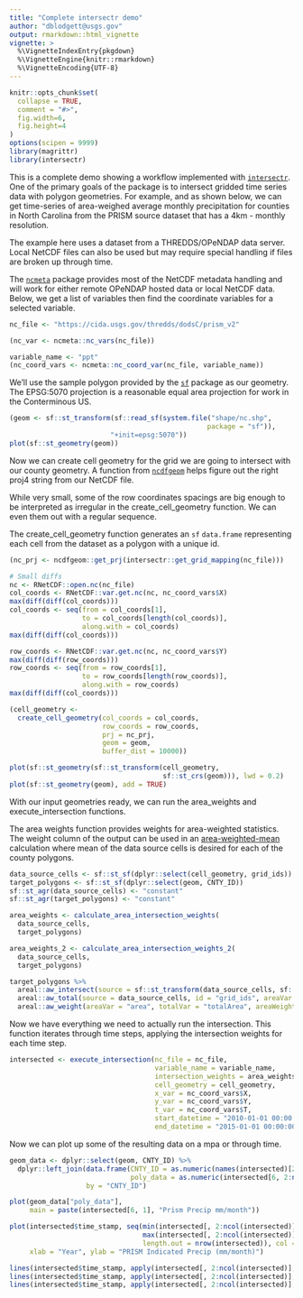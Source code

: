 ```yaml
---
title: "Complete intersectr demo"
author: "dblodgett@usgs.gov"
output: rmarkdown::html_vignette
vignette: >
  %\VignetteIndexEntry{pkgdown}
  %\VignetteEngine{knitr::rmarkdown}
  %\VignetteEncoding{UTF-8}
---
```


```r
knitr::opts_chunk$set(
  collapse = TRUE,
  comment = "#>",
  fig.width=6,
  fig.height=4
)
options(scipen = 9999)
library(magrittr)
library(intersectr)
```

This is a complete demo showing a workflow implemented with [`intersectr`](https://github.com/dblodgett-usgs/intersectr). One of the primary goals of the package is to intersect gridded time series data with polygon geometries. For example, and as shown below, we can get time-series of area-weighed average monthly precipitation for counties in North Carolina from the PRISM source dataset that has a 4km - monthly resolution.

The example here uses a dataset from a THREDDS/OPeNDAP data server. Local NetCDF files can also be used but may require special handling if files are broken up through time.

The [`ncmeta`](https://github.com/hypertidy/ncmeta/) package provides most of the NetCDF metadata handling and will work for either remote OPeNDAP hosted data or local NetCDF data. Below, we get a list of variables then find the coordinate variables for a selected variable.
```r
nc_file <- "https://cida.usgs.gov/thredds/dodsC/prism_v2"

(nc_var <- ncmeta::nc_vars(nc_file))

variable_name <- "ppt"
(nc_coord_vars <- ncmeta::nc_coord_var(nc_file, variable_name))

```

We'll use the sample polygon provided by the [`sf`](https://github.com/r-spatial/sf) package as our geometry. The EPSG:5070 projection is a reasonable equal area projection for work in the Conterminous US.
```r
(geom <- sf::st_transform(sf::read_sf(system.file("shape/nc.shp",
                                                 package = "sf")),
                         "+init=epsg:5070"))
plot(sf::st_geometry(geom))
```

Now we can create cell geometry for the grid we are going to intersect with our county geometry. A function from [`ncdfgeom`](https://usgs-r.github.io/ncdfgeom/dev/reference/get_prj.html) helps figure out the right proj4 string from our NetCDF file.

While very small, some of the row coordinates spacings are big enough to be interpreted as irregular in the create_cell_geometry function. We can even them out with a regular sequence. 

The create_cell_geometry function generates an `sf` `data.frame` representing each cell from the dataset as a polygon with a unique id.
```r
(nc_prj <- ncdfgeom::get_prj(intersectr::get_grid_mapping(nc_file)))

# Small diffs
nc <- RNetCDF::open.nc(nc_file)
col_coords <- RNetCDF::var.get.nc(nc, nc_coord_vars$X)
max(diff(diff(col_coords)))
col_coords <- seq(from = col_coords[1],
                  to = col_coords[length(col_coords)],
                  along.with = col_coords)
max(diff(diff(col_coords)))

row_coords <- RNetCDF::var.get.nc(nc, nc_coord_vars$Y)
max(diff(diff(row_coords)))
row_coords <- seq(from = row_coords[1],
                  to = row_coords[length(row_coords)],
                  along.with = row_coords)
max(diff(diff(col_coords)))

(cell_geometry <-
  create_cell_geometry(col_coords = col_coords,
                       row_coords = row_coords,
                       prj = nc_prj,
                       geom = geom, 
                       buffer_dist = 10000))

plot(sf::st_geometry(sf::st_transform(cell_geometry, 
                                      sf::st_crs(geom))), lwd = 0.2)
plot(sf::st_geometry(geom), add = TRUE)
```

With our input geometries ready, we can run the area_weights and execute_intersection functions. 

The area weights function provides weights for area-weighted statistics. The weight column of the output can be used in an [area-weighted-mean](https://en.wikipedia.org/wiki/Weighted_arithmetic_mean) calculation where mean of the data source cells is desired for each of the county polygons.

```r
data_source_cells <- sf::st_sf(dplyr::select(cell_geometry, grid_ids))
target_polygons <- sf::st_sf(dplyr::select(geom, CNTY_ID))
sf::st_agr(data_source_cells) <- "constant"
sf::st_agr(target_polygons) <- "constant"

area_weights <- calculate_area_intersection_weights(
  data_source_cells,
  target_polygons)

area_weights_2 <- calculate_area_intersection_weights_2(
  data_source_cells,
  target_polygons)

target_polygons %>%
  areal::aw_intersect(source = sf::st_transform(data_source_cells, sf::st_crs(target_polygons)), areaVar = "area") %>%
  areal::aw_total(source = data_source_cells, id = "grid_ids", areaVar = "area", totalVar = "totalArea", type = "intensive", weight = "sum") %>%
  areal::aw_weight(areaVar = "area", totalVar = "totalArea", areaWeight = "areaWeight") -> test

```

Now we have everything we need to actually run the intersection. This function iterates through time steps, applying the intersection weights for each time step.
```r
intersected <- execute_intersection(nc_file = nc_file,
                                    variable_name = variable_name,
                                    intersection_weights = area_weights,
                                    cell_geometry = cell_geometry, 
                                    x_var = nc_coord_vars$X,
                                    y_var = nc_coord_vars$Y,
                                    t_var = nc_coord_vars$T, 
                                    start_datetime = "2010-01-01 00:00:00", 
                                    end_datetime = "2015-01-01 00:00:00")
```

Now we can plot up some of the resulting data on a mpa or through time.
```r
geom_data <- dplyr::select(geom, CNTY_ID) %>%
  dplyr::left_join(data.frame(CNTY_ID = as.numeric(names(intersected)[2:ncol(intersected)]),
                              poly_data = as.numeric(intersected[6, 2:ncol(intersected)]) / 100),
                   by = "CNTY_ID")

plot(geom_data["poly_data"],
     main = paste(intersected[6, 1], "Prism Precip mm/month"))

plot(intersected$time_stamp, seq(min(intersected[, 2:ncol(intersected)]), 
                                 max(intersected[, 2:ncol(intersected)]),
                                 length.out = nrow(intersected)), col = NA, 
     xlab = "Year", ylab = "PRISM Indicated Precip (mm/month)")

lines(intersected$time_stamp, apply(intersected[, 2:ncol(intersected)], 1, mean), lwd = 2, col = "grey")
lines(intersected$time_stamp, apply(intersected[, 2:ncol(intersected)], 1, max), lwd = .5, col = "grey")
lines(intersected$time_stamp, apply(intersected[, 2:ncol(intersected)], 1, min), lwd = .5, col = "grey")
```
